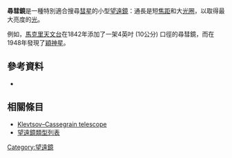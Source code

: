 '''尋彗鏡'''是一種特別適合搜尋[[彗星|彗星]]的小型[[望遠鏡|望遠鏡]]：通長是短[[焦距|焦距]]和大[[光圈|光圈]]，以取得最大亮度的[[光|光]]。

例如，[[馬克里天文台|馬克里天文台]]在1842年添加了一架4英吋 (10公分) 口徑的尋彗鏡，而在1948年發現了[[穎神星|穎神星]]。

==參考資料==
*{{1911}}

==相關條目==
* [[Klevtsov–Cassegrain_telescope|Klevtsov–Cassegrain telescope]]
* [[望遠鏡類型列表|望遠鏡類型列表]]

[[Category:望遠鏡|Category:望遠鏡]]

{{astronomy-stub}}
